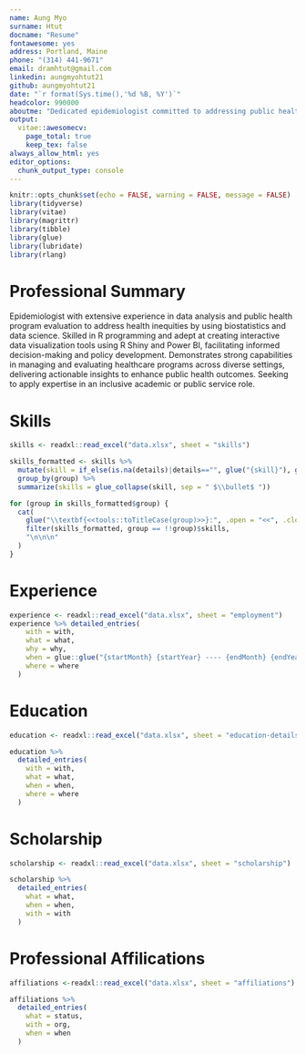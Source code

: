 ```yaml
---
name: Aung Myo 
surname: Htut
docname: "Resume"
fontawesome: yes
address: Portland, Maine
phone: "(314) 441-9671"
email: dramhtut@gmail.com
linkedin: aungmyohtut21
github: aungmyohtut21
date: "`r format(Sys.time(),'%d %B, %Y')`"
headcolor: 990000
aboutme: "Dedicated epidemiologist committed to addressing public health challenges and reducing health inequities through data-driven solutions. This resume itself is a testament to that approach, compiled using code and leveraging data science techniques."
output: 
  vitae::awesomecv:
    page_total: true
    keep_tex: false
always_allow_html: yes
editor_options:
  chunk_output_type: console
---
```


```r
knitr::opts_chunk$set(echo = FALSE, warning = FALSE, message = FALSE)
library(tidyverse)
library(vitae)
library(magrittr)
library(tibble)
library(glue)
library(lubridate)
library(rlang)
```

# Professional Summary

Epidemiologist with extensive experience in data analysis and public health program evaluation to address health inequities by using biostatistics and data science. Skilled in R programming and adept at creating interactive data visualization tools using R Shiny and Power BI, facilitating informed decision-making and policy development. Demonstrates strong capabilities in managing and evaluating healthcare programs across diverse settings, delivering actionable insights to enhance public health outcomes. Seeking to apply expertise in an inclusive academic or public service role.

# Skills

```r
skills <- readxl::read_excel("data.xlsx", sheet = "skills")

skills_formatted <- skills %>% 
  mutate(skill = if_else(is.na(details)|details=="", glue("{skill}"), glue("{skill} ({details})"))) %>% 
  group_by(group) %>% 
  summarize(skills = glue_collapse(skill, sep = " $\\bullet$ "))

for (group in skills_formatted$group) {
  cat(
    glue("\\textbf{<<tools::toTitleCase(group)>>}:", .open = "<<", .close = ">>"),
    filter(skills_formatted, group == !!group)$skills,
    "\n\n\n"
  )
}

```

# Experience

```r
experience <- readxl::read_excel("data.xlsx", sheet = "employment")
experience %>% detailed_entries(
    with = with,
    what = what,
    why = why,
    when = glue::glue("{startMonth} {startYear} ---- {endMonth} {endYear}",.na = ""),
    where = where
  )
```

# Education

```r
education <- readxl::read_excel("data.xlsx", sheet = "education-details")

education %>% 
  detailed_entries(
    with = with,
    what = what,
    when = when,
    where = where
  )
```

# Scholarship
```r
scholarship <- readxl::read_excel("data.xlsx", sheet = "scholarship")

scholarship %>% 
  detailed_entries(
    what = what,
    when = when,
    with = with
  )
```


# Professional Affilications
```r
affiliations <-readxl::read_excel("data.xlsx", sheet = "affiliations")

affiliations %>% 
  detailed_entries(
    what = status,
    with = org,
    when = when
  )
```

